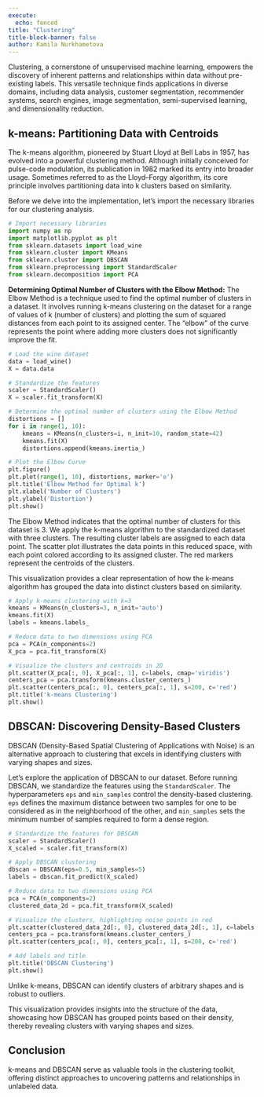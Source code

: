 ```yaml
---
execute:
  echo: fenced
title: "Clustering"
title-block-banner: false
author: Kamila Nurkhametova
---
```


Clustering, a cornerstone of unsupervised machine learning, empowers the discovery of inherent patterns and relationships within data without pre-existing labels. This versatile technique finds applications in diverse domains, including data analysis, customer segmentation, recommender systems, search engines, image segmentation, semi-supervised learning, and dimensionality reduction.

## k-means: Partitioning Data with Centroids

The k-means algorithm, pioneered by Stuart Lloyd at Bell Labs in 1957, has evolved into a powerful clustering method. Although initially conceived for pulse-code modulation, its publication in 1982 marked its entry into broader usage. Sometimes referred to as the Lloyd–Forgy algorithm, its core principle involves partitioning data into k clusters based on similarity.

Before we delve into the implementation, let's import the necessary libraries for our clustering analysis.

```python
# Import necessary libraries
import numpy as np
import matplotlib.pyplot as plt
from sklearn.datasets import load_wine
from sklearn.cluster import KMeans
from sklearn.cluster import DBSCAN
from sklearn.preprocessing import StandardScaler
from sklearn.decomposition import PCA
```

**Determining Optimal Number of Clusters with the Elbow Method:**
The Elbow Method is a technique used to find the optimal number of clusters in a dataset. It involves running k-means clustering on the dataset for a range of values of k (number of clusters) and plotting the sum of squared distances from each point to its assigned center. The "elbow" of the curve represents the point where adding more clusters does not significantly improve the fit.

```python
# Load the wine dataset
data = load_wine()
X = data.data

# Standardize the features
scaler = StandardScaler()
X = scaler.fit_transform(X)

# Determine the optimal number of clusters using the Elbow Method
distortions = []
for i in range(1, 10):
    kmeans = KMeans(n_clusters=i, n_init=10, random_state=42)
    kmeans.fit(X)
    distortions.append(kmeans.inertia_)

# Plot the Elbow Curve
plt.figure()
plt.plot(range(1, 10), distortions, marker='o')
plt.title('Elbow Method for Optimal k')
plt.xlabel('Number of Clusters')
plt.ylabel('Distortion')
plt.show()
```

The Elbow Method indicates that the optimal number of clusters for this dataset is 3.
We apply the k-means algorithm to the standardized dataset with three clusters. The resulting cluster labels are assigned to each data point. The scatter plot illustrates the data points in this reduced space, with each point colored according to its assigned cluster. The red markers represent the centroids of the clusters.

This visualization provides a clear representation of how the k-means algorithm has grouped the data into distinct clusters based on similarity.

```python
# Apply k-means clustering with k=3
kmeans = KMeans(n_clusters=3, n_init='auto')
kmeans.fit(X)
labels = kmeans.labels_

# Reduce data to two dimensions using PCA
pca = PCA(n_components=2)
X_pca = pca.fit_transform(X)

# Visualize the clusters and centroids in 2D
plt.scatter(X_pca[:, 0], X_pca[:, 1], c=labels, cmap='viridis')
centers_pca = pca.transform(kmeans.cluster_centers_)
plt.scatter(centers_pca[:, 0], centers_pca[:, 1], s=200, c='red')
plt.title('k-means Clustering')
plt.show()
```

## DBSCAN: Discovering Density-Based Clusters

DBSCAN (Density-Based Spatial Clustering of Applications with Noise) is an alternative approach to clustering that excels in identifying clusters with varying shapes and sizes.

Let's explore the application of DBSCAN to our dataset. Before running DBSCAN, we standardize the features using the `StandardScaler`. The hyperparameters `eps` and `min_samples` control the density-based clustering. `eps` defines the maximum distance between two samples for one to be considered as in the neighborhood of the other, and `min_samples` sets the minimum number of samples required to form a dense region.

```python
# Standardize the features for DBSCAN
scaler = StandardScaler()
X_scaled = scaler.fit_transform(X)

# Apply DBSCAN clustering
dbscan = DBSCAN(eps=0.5, min_samples=5)
labels = dbscan.fit_predict(X_scaled)

# Reduce data to two dimensions using PCA
pca = PCA(n_components=2)
clustered_data_2d = pca.fit_transform(X_scaled)

# Visualize the clusters, highlighting noise points in red
plt.scatter(clustered_data_2d[:, 0], clustered_data_2d[:, 1], c=labels, cmap='viridis')
centers_pca = pca.transform(kmeans.cluster_centers_)
plt.scatter(centers_pca[:, 0], centers_pca[:, 1], s=200, c='red')

# Add labels and title
plt.title('DBSCAN Clustering')
plt.show()
```

Unlike k-means, DBSCAN can identify clusters of arbitrary shapes and is robust to outliers.

This visualization provides insights into the structure of the data, showcasing how DBSCAN has grouped points based on their density, thereby revealing clusters with varying shapes and sizes.

## Conclusion

k-means and DBSCAN serve as valuable tools in the clustering toolkit, offering distinct approaches to uncovering patterns and relationships in unlabeled data.
